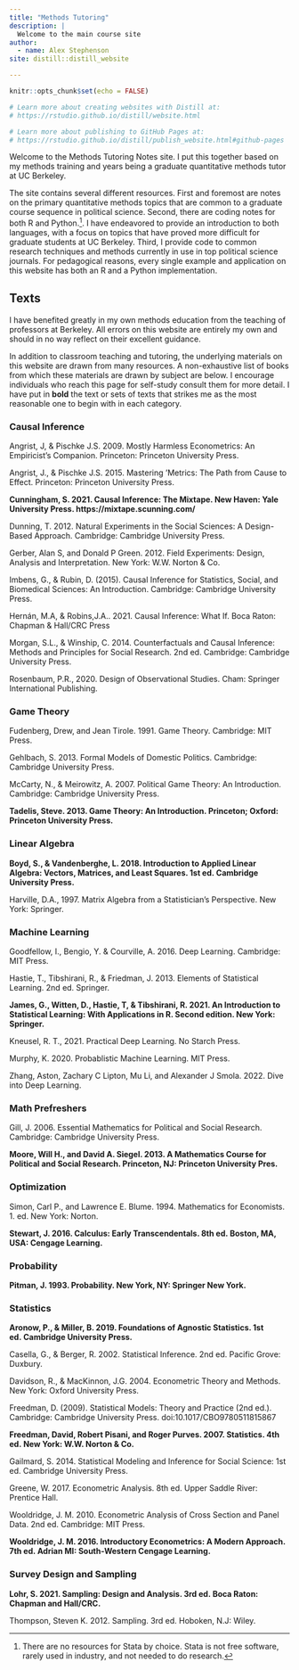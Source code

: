 ```yaml
---
title: "Methods Tutoring"
description: |
  Welcome to the main course site
author: 
  - name: Alex Stephenson
site: distill::distill_website

---
```


```r
knitr::opts_chunk$set(echo = FALSE)

# Learn more about creating websites with Distill at:
# https://rstudio.github.io/distill/website.html

# Learn more about publishing to GitHub Pages at:
# https://rstudio.github.io/distill/publish_website.html#github-pages

```

Welcome to the Methods Tutoring Notes site. I put this together based on my methods training and years being a graduate quantitative methods tutor at UC Berkeley. 

The site contains several different resources. First and foremost are notes on the primary quantitative methods topics that are common to a graduate course sequence in political science. Second, there are coding notes for both R and Python.^[There are no resources for Stata by choice. Stata is not free software, rarely used in industry, and not needed to do research.]. I have endeavored to provide an introduction to both languages, with a focus on topics that have proved more difficult for graduate students at UC Berkeley. Third, I provide code to common research techniques and methods currently in use in top political science journals. For pedagogical reasons, every single example and application on this website has both an R and a Python implementation. 

## Texts 

I have benefited greatly in my own methods education from the teaching of professors at Berkeley. All errors on this website are entirely my own and should in no way reflect on their excellent guidance.

In addition to classroom teaching and tutoring, the underlying materials on this website are drawn from many resources. A non-exhaustive list of books from which these materials are drawn by subject are below. I encourage individuals who reach this page for self-study consult them for more detail. I have put in **bold** the text or sets of texts that strikes me as the most reasonable one to begin with in each category. 

### Causal Inference 

Angrist, J, & Pischke J.S. 2009. Mostly Harmless Econometrics: An Empiricist’s Companion. Princeton: Princeton University Press.

Angrist, J., & Pischke J.S. 2015. Mastering ’Metrics: The Path from Cause to Effect. Princeton: Princeton University Press.

**Cunningham, S. 2021. Causal Inference: The Mixtape. New Haven: Yale University Press. https://mixtape.scunning.com/**

Dunning, T. 2012. Natural Experiments in the Social Sciences: A Design-Based Approach. Cambridge: Cambridge University Press.

Gerber, Alan S, and Donald P Green. 2012. Field Experiments: Design, Analysis and Interpretation. New York: W.W. Norton & Co.

Imbens, G., & Rubin, D. (2015). Causal Inference for Statistics, Social, and Biomedical Sciences: An Introduction. Cambridge: Cambridge University Press. 

Hernán, M.A, & Robins,J.A.. 2021. Causal Inference: What If. Boca Raton: Chapman & Hall/CRC Press

Morgan, S.L., & Winship, C. 2014. Counterfactuals and Causal Inference: Methods and Principles for Social Research. 2nd ed. Cambridge: Cambridge University Press. 

Rosenbaum, P.R., 2020. Design of Observational Studies. Cham: Springer International Publishing. 

### Game Theory 

Fudenberg, Drew, and Jean Tirole. 1991. Game Theory. Cambridge: MIT Press.

Gehlbach, S. 2013. Formal Models of Domestic Politics. Cambridge: Cambridge University Press. 

McCarty, N., & Meirowitz, A. 2007. Political Game Theory: An Introduction. Cambridge: Cambridge University Press. 

**Tadelis, Steve. 2013. Game Theory: An Introduction. Princeton; Oxford: Princeton University Press.**

### Linear Algebra 

**Boyd, S., & Vandenberghe, L. 2018. Introduction to Applied Linear Algebra: Vectors, Matrices, and Least Squares. 1st ed. Cambridge University Press.**

Harville, D.A., 1997. Matrix Algebra from a Statistician’s Perspective. New York: Springer.

### Machine Learning 

Goodfellow, I., Bengio, Y. & Courville, A. 2016. Deep Learning. Cambridge: MIT Press.

Hastie, T., Tibshirani, R., & Friedman, J. 2013. Elements of Statistical Learning. 2nd ed. Springer.

**James, G., Witten, D., Hastie, T, & Tibshirani, R. 2021. An Introduction to Statistical Learning: With Applications in R. Second edition. New York: Springer.**

Kneusel, R. T., 2021. Practical Deep Learning. No Starch Press.

Murphy, K. 2020. Probablistic Machine Learning. MIT Press.

Zhang, Aston, Zachary C Lipton, Mu Li, and Alexander J Smola. 2022. Dive into Deep Learning.

### Math Prefreshers 

Gill, J. 2006. Essential Mathematics for Political and Social Research. Cambridge: Cambridge University Press. 

**Moore, Will H., and David A. Siegel. 2013. A Mathematics Course for Political and Social Research. Princeton, NJ: Princeton University Pres.**

### Optimization 

Simon, Carl P., and Lawrence E. Blume. 1994. Mathematics for Economists. 1. ed. New York: Norton.

**Stewart, J. 2016. Calculus: Early Transcendentals. 8th ed. Boston, MA, USA: Cengage Learning.**

### Probability 

**Pitman, J. 1993. Probability. New York, NY: Springer New York.**

### Statistics 

**Aronow, P., & Miller, B. 2019. Foundations of Agnostic Statistics. 1st ed. Cambridge University Press.**

Casella, G., & Berger, R. 2002. Statistical Inference. 2nd ed. Pacific Grove: Duxbury.

Davidson, R., & MacKinnon, J.G. 2004. Econometric Theory and Methods. New York: Oxford University Press.

Freedman, D. (2009). Statistical Models: Theory and Practice (2nd ed.). Cambridge: Cambridge University Press. doi:10.1017/CBO9780511815867

**Freedman, David, Robert Pisani, and Roger Purves. 2007. Statistics. 4th ed. New York: W.W. Norton & Co.**

Gailmard, S. 2014. Statistical Modeling and Inference for Social Science: 1st ed. Cambridge University Press. 

Greene, W. 2017. Econometric Analysis. 8th ed. Upper Saddle River: Prentice Hall.

Wooldridge, J. M. 2010. Econometric Analysis of Cross Section and Panel Data. 2nd ed. Cambridge: MIT Press.

**Wooldridge, J. M. 2016. Introductory Econometrics: A Modern Approach. 7th ed. Adrian MI: South-Western Cengage Learning.**

### Survey Design and Sampling 

**Lohr, S. 2021. Sampling: Design and Analysis. 3rd ed. Boca Raton: Chapman and Hall/CRC.**

Thompson, Steven K. 2012. Sampling. 3rd ed. Hoboken, N.J: Wiley.

